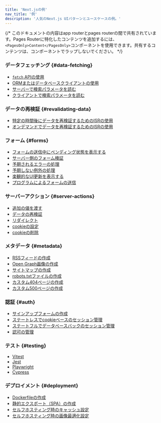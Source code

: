 ```yaml
---
title: 'Next.jsの例'
nav_title: '例'
description: '人気のNext.js UIパターンとユースケースの例。'
---
```


{/* このドキュメントの内容はapp routerとpages routerの間で共有されています。Pages Routerに特化したコンテンツを追加するには、`<PagesOnly>Content</PagesOnly>`コンポーネントを使用できます。共有するコンテンツは、コンポーネントでラップしないでください。 */}

### データフェッチング {#data-fetching}

- [`fetch` APIの使用](/docs/app/building-your-application/data-fetching/fetching#fetching-data-on-the-server-with-the-fetch-api)
- [ORMまたはデータベースクライアントの使用](/docs/app/building-your-application/data-fetching/fetching#fetching-data-on-the-server-with-an-orm-or-database)
- [サーバーで検索パラメータを読む](/docs/app/api-reference/file-conventions/page)
- [クライアントで検索パラメータを読む](/docs/app/api-reference/functions/use-search-params)

### データの再検証 {#revalidating-data}

- [特定の時間後にデータを再検証するためのISRの使用](/docs/app/building-your-application/data-fetching/incremental-static-regeneration#time-based-revalidation)
- [オンデマンドでデータを再検証するためのISRの使用](/docs/app/building-your-application/data-fetching/incremental-static-regeneration#on-demand-revalidation-with-revalidatepath)

### フォーム {#forms}

- [フォームの送信中にペンディング状態を表示する](/docs/app/building-your-application/data-fetching/server-actions-and-mutations#pending-states)
- [サーバー側のフォーム検証](/docs/app/building-your-application/data-fetching/server-actions-and-mutations#server-side-form-validation)
- [予期されるエラーの処理](/docs/app/building-your-application/routing/error-handling#handling-expected-errors-from-server-actions)
- [予期しない例外の処理](/docs/app/building-your-application/routing/error-handling#uncaught-exceptions)
- [楽観的なUI更新を表示する](/docs/app/building-your-application/data-fetching/server-actions-and-mutations#optimistic-updates)
- [プログラムによるフォームの送信](/docs/app/building-your-application/data-fetching/server-actions-and-mutations#programmatic-form-submission)

### サーバーアクション {#server-actions}

- [追加の値を渡す](/docs/app/building-your-application/data-fetching/server-actions-and-mutations#passing-additional-arguments)
- [データの再検証](/docs/app/building-your-application/data-fetching/server-actions-and-mutations#revalidating-data)
- [リダイレクト](/docs/app/building-your-application/data-fetching/server-actions-and-mutations#redirecting)
- [cookieの設定](/docs/app/api-reference/functions/cookies#setting-a-cookie)
- [cookieの削除](/docs/app/api-reference/functions/cookies#deleting-cookies)

### メタデータ {#metadata}

- [RSSフィードの作成](/docs/app/building-your-application/routing/route-handlers#non-ui-responses)
- [Open Graph画像の作成](/docs/app/api-reference/file-conventions/metadata/opengraph-image)
- [サイトマップの作成](/docs/app/api-reference/file-conventions/metadata/sitemap)
- [robots.txtファイルの作成](/docs/app/api-reference/file-conventions/metadata/robots)
- [カスタム404ページの作成](/docs/app/api-reference/file-conventions/not-found)
- [カスタム500ページの作成](/docs/app/api-reference/file-conventions/error)

### 認証 {#auth}

- [サインアップフォームの作成](/docs/app/building-your-application/authentication#sign-up-and-login-functionality)
- [ステートレスでcookieベースのセッション管理](/docs/app/building-your-application/authentication#stateless-sessions)
- [ステートフルでデータベースバックのセッション管理](/docs/app/building-your-application/authentication#database-sessions)
- [認可の管理](/docs/app/building-your-application/authentication#authorization)

### テスト {#testing}

- [Vitest](/docs/app/building-your-application/testing/vitest)
- [Jest](/docs/app/building-your-application/testing/jest)
- [Playwright](/docs/app/building-your-application/testing/playwright)
- [Cypress](/docs/app/building-your-application/testing/cypress)

### デプロイメント {#deployment}

- [Dockerfileの作成](/docs/app/building-your-application/deploying#docker-image)
- [静的エクスポート（SPA）の作成](/docs/app/building-your-application/deploying/static-exports)
- [セルフホスティング時のキャッシュ設定](/docs/app/building-your-application/deploying#configuring-caching)
- [セルフホスティング時の画像最適化設定](/docs/app/building-your-application/deploying#image-optimization)
